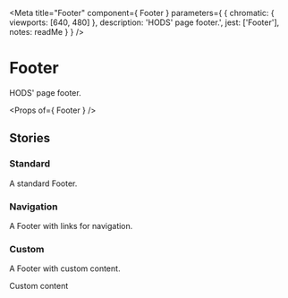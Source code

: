 
<Meta
  title="Footer"
  component={ Footer }
  parameters={ {
    chromatic: { viewports: [640, 480] },
    description: 'HODS\' page footer.',
    jest: ['Footer'],
    notes: readMe
  } }
/>

# Footer

HODS' page footer.

<Preview withToolbar>
  <Story name="Footer">
    <Footer
      navigation={[
        { href: '/feedback', text: 'Feedback' },
        { href: '/help', text: 'Help' },
        { href: 'https://gov.uk/', text: 'Gov.UK home' }
      ]}
    />
  </Story>
</Preview>

<Props of={ Footer } />


## Stories
### Standard

A standard Footer.

<Preview>
  <Story name="Standard">
    <Footer />
  </Story>
</Preview>


### Navigation

A Footer with links for navigation.

<Preview>
  <Story name="Navigation">
    <Footer
      navigation={[
        { href: '/feedback', text: 'Feedback' },
        { href: '/help', text: 'Help' },
        { href: 'https://gov.uk/', text: 'Gov.UK home' }
      ]}
    />
  </Story>
</Preview>


### Custom

A Footer with custom content.

<Preview>
  <Story name="Custom">
    <Footer>Custom content</Footer>
  </Story>
</Preview>
